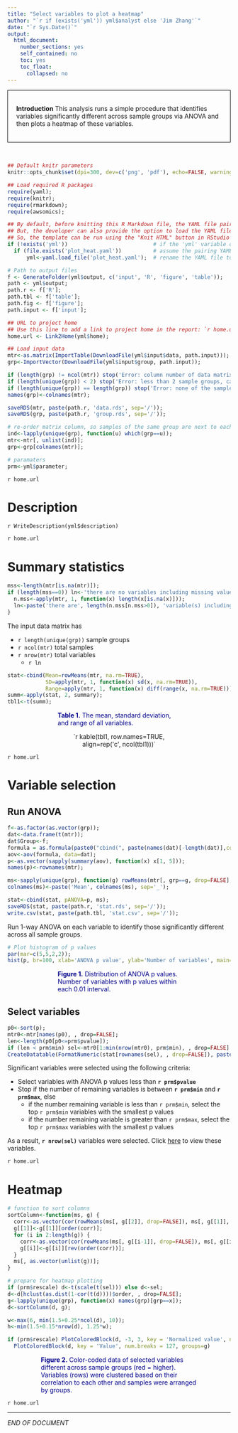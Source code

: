 ```yaml
---
title: "Select variables to plot a heatmap"
author: "`r if (exists('yml')) yml$analyst else 'Jim Zhang'`"
date: "`r Sys.Date()`"
output:
  html_document:
    number_sections: yes
    self_contained: no
    toc: yes
    toc_float:
      collapsed: no
---
```



<div style="border:black 1px solid; padding: 0.5cm 0.5cm">
**Introduction** This analysis runs a simple procedure that identifies variables significantly different across sample groups via ANOVA and then plots a heatmap of these variables.
</div>

&nbsp;

```r
## Default knitr parameters
knitr::opts_chunk$set(dpi=300, dev=c('png', 'pdf'), echo=FALSE, warning=FALSE, message=FALSE);

## Load required R packages
require(yaml);
require(knitr);
require(rmarkdown); 
require(awsomics);

## By default, before knitting this R Markdown file, the YAML file pairing it has been loaded.
## But, the developer can also provide the option to load the YAML file on the fly.
## So, the template can be run using the "Knit HTML" button in RStudio
if (!exists('yml'))                           # if the 'yml' variable doesn't exist yet, create it by loading the YAML file
  if (file.exists('plot_heat.yaml'))          # assume the pairing YAML file exists in the current folder with the same name
      yml<-yaml.load_file('plot_heat.yaml');  # rename the YAML file to fit this template

# Path to output files
f <- GenerateFolder(yml$output, c('input', 'R', 'figure', 'table'));
path <- yml$output;
path.r <- f['R'];
path.tbl <- f['table'];
path.fig <- f['figure'];
path.input <- f['input'];

## URL to project home
## Use this line to add a link to project home in the report: `r home.url`
home.url <- Link2Home(yml$home);

## Load input data
mtr<-as.matrix(ImportTable(DownloadFile(yml$input$data, path.input))); # tab-delimited data matrix
grp<-ImportVector(DownloadFile(yml$input$group, path.input));

if (length(grp) != ncol(mtr)) stop('Error: column number of data matrix not equal to number of samples\n');
if (length(unique(grp)) < 2) stop('Error: less than 2 sample groups, cannot run ANOVA\n');
if (length(unique(grp)) == length(grp)) stop('Error: none of the sample groups has replicates, cannot run ANOVA\n'); 
names(grp)<-colnames(mtr); 

saveRDS(mtr, paste(path.r, 'data.rds', sep='/')); 
saveRDS(grp, paste(path.r, 'group.rds', sep='/')); 

# re-order matrix column, so samples of the same group are next to each other
ind<-lapply(unique(grp), function(u) which(grp==u)); 
mtr<-mtr[, unlist(ind)]; 
grp<-grp[colnames(mtr)]; 

# paramaters
prm<-yml$parameter;
```

`r home.url`

# Description

`r WriteDescription(yml$description)`

`r home.url`

# Summary statistics

```r
mss<-length(mtr[is.na(mtr)]); 
if (length(mss==0)) ln<-'there are no variables including missing values.' else {
  n.mss<-apply(mtr, 1, function(x) length(x[is.na(x)]));
  ln<-paste('there are', length(n.mss[n.mss>0]), 'variable(s) including missing values.')
}
```

The input data matrix has

  - `r length(unique(grp))` sample groups
  - `r ncol(mtr)` total samples
  - `r nrow(mtr)` total variables
    * `r ln`

```r
stat<-cbind(Mean=rowMeans(mtr, na.rm=TRUE), 
            SD=apply(mtr, 1, function(x) sd(x, na.rm=TRUE)), 
            Range=apply(mtr, 1, function(x) diff(range(x, na.rm=TRUE))));
summ<-apply(stat, 2, summary); 
tbl1<-t(summ); 
```

<div style="color:darkblue; padding:0 3cm">
**Table 1.** The mean, standard deviation, and range of all variables.
</div>

<div align='center', style="padding:0 3cm">
`r kable(tbl1, row.names=TRUE, align=rep('c', ncol(tbl1)))`
</div>

`r home.url`

# Variable selection

## Run ANOVA

```r
f<-as.factor(as.vector(grp)); 
dat<-data.frame(t(mtr));
dat$Group<-f;
formula = as.formula(paste0("cbind(", paste(names(dat)[-length(dat)],collapse=","), ")~Group") ) 
aov<-aov(formula, data=dat);
p<-as.vector(sapply(summary(aov), function(x) x[1, 5])); 
names(p)<-rownames(mtr);

ms<-sapply(unique(grp), function(g) rowMeans(mtr[, grp==g, drop=FALSE], na.rm=TRUE)); 
colnames(ms)<-paste('Mean', colnames(ms), sep='_'); 

stat<-cbind(stat, pANOVA=p, ms); 
saveRDS(stat, paste(path.r, 'stat.rds', sep='/')); 
write.csv(stat, paste(path.tbl, 'stat.csv', sep='/')); 
```

Run 1-way ANOVA on each variable to identify those significantly different across all sample groups.

<div align='center'>
```r
# Plot histogram of p values
par(mar=c(5,5,2,2));
hist(p, br=100, xlab='ANOVA p value', ylab='Number of variables', main='', cex.lab=1.5); 
```
</div>

<div style="color:darkblue; padding:0 3cm">
**Figure 1.** Distribution of ANOVA p values. Number of variables with p values within each 0.01 interval.
</div>

## Select variables

```r
p0<-sort(p); 
mtr0<-mtr[names(p0), , drop=FALSE]; 
len<-length(p0[p0<=prm$pvalue]); 
if (len < prm$min) sel<-mtr0[1:min(nrow(mtr0), prm$min), , drop=FALSE] else sel<-mtr0[1:min(len, prm$max), , drop=FALSE];
CreateDatatable(FormatNumeric(stat[rownames(sel), , drop=FALSE]), paste(path.tbl, 'selected.html', sep='/')); 
```

Significant variables were selected using the following criteria:

  - Select variables with ANOVA p values less than **`r prm$pvalue`**
  - Stop if the number of remaining variables is between **`r prm$min`** and **`r prm$max`**, else
    * if the number remaining variable is less than `r prm$min`, select the top `r prm$min` variables with the smallest p values
    * if the number remaining variable is greater than `r prm$max`, select the top `r prm$max` variables with the smallest p values

As a result, **`r nrow(sel)`** variables were selected. Click [here](table/selected.html) to view these variables.

`r home.url`

# Heatmap

```r
# function to sort columns
sortColumn<-function(ms, g) {
  corr<-as.vector(cor(rowMeans(ms[, g[[2]], drop=FALSE]), ms[, g[[1]], drop=FALSE]));
  g[[1]]<-g[[1]][order(corr)];
  for (i in 2:length(g)) {
    corr<-as.vector(cor(rowMeans(ms[, g[[i-1]], drop=FALSE]), ms[, g[[i]], drop=FALSE]));
    g[[i]]<-g[[i]][rev(order(corr))]; 
  }
  ms[, as.vector(unlist(g))]; 
}

# prepare for heatmap plotting
if (prm$rescale) d<-t(scale(t(sel))) else d<-sel;
d<-d[hclust(as.dist(1-cor(t(d))))$order, , drop=FALSE];
g<-lapply(unique(grp), function(x) names(grp)[grp==x]);
d<-sortColumn(d, g);

w<-max(6, min(1.5+0.25*ncol(d), 10));
h<-min(1.5+0.15*nrow(d), 1.25*w); 
```

<div align='center'>
```r
if (prm$rescale) PlotColoredBlock(d, -3, 3, key = 'Normalized value', num.breaks = 127, groups=g) else 
  PlotColoredBlock(d, key = 'Value', num.breaks = 127, groups=g)
```
</div>

<div style="color:darkblue; padding:0 2cm">
**Figure 2.** Color-coded data of selected variables different across sample groups (red = higher). Variables (rows) were clustered based on their correlation to each other and samples were arranged by groups.
</div>

`r home.url`

***
_END OF DOCUMENT_
